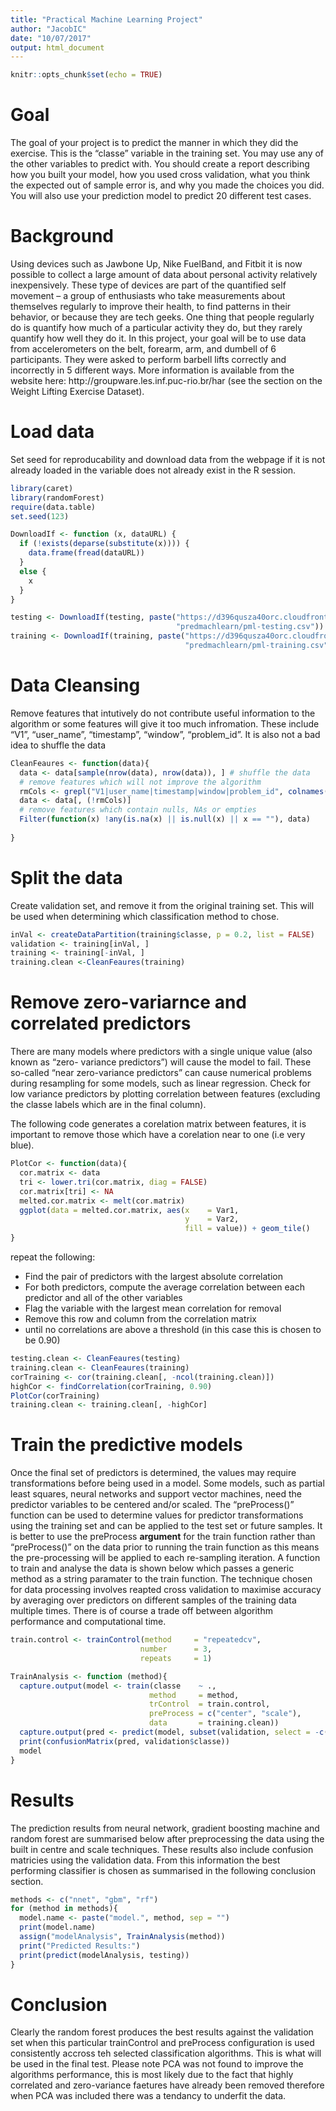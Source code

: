 ```yaml
---
title: "Practical Machine Learning Project"
author: "JacobIC"
date: "10/07/2017"
output: html_document
---
```


```r
knitr::opts_chunk$set(echo = TRUE)
```
# Goal
The goal of your project is to predict the manner in which they did the exercise. This is the "classe" variable in the training set. You may use any of the other variables to predict with. You should create a report describing how you built your model, how you used cross validation, what you think the expected out of sample error is, and why you made the choices you did. You will also use your prediction model to predict 20 different test cases.

# Background
Using devices such as Jawbone Up, Nike FuelBand, and Fitbit it is now possible to collect a large amount of data about personal activity relatively inexpensively. These type of devices are part of the quantified self movement – a group of enthusiasts who take measurements about themselves regularly to improve their health, to find patterns in their behavior, or because they are tech geeks. One thing that people regularly do is quantify how much of a particular activity they do, but they rarely quantify how well they do it. In this project, your goal will be to use data from accelerometers on the belt, forearm, arm, and dumbell of 6 participants. They were asked to perform barbell lifts correctly and incorrectly in 5 different ways. More information is available from the website here: http://groupware.les.inf.puc-rio.br/har (see the section on the Weight Lifting Exercise Dataset).

# Load data
Set seed for reproducability and download data from the webpage if it is not already loaded in the variable does not already exist in the R session.
```r
library(caret)
library(randomForest)
require(data.table)
set.seed(123)

DownloadIf <- function (x, dataURL) {
  if (!exists(deparse(substitute(x)))) {
    data.frame(fread(dataURL))
  }
  else {
    x
  }
}

testing <- DownloadIf(testing, paste("https://d396qusza40orc.cloudfront.net/",
                                     "predmachlearn/pml-testing.csv"))
training <- DownloadIf(training, paste("https://d396qusza40orc.cloudfront.net/",
                                       "predmachlearn/pml-training.csv"))
```

# Data Cleansing
Remove features that intutively do not contribute useful information to the algorithm or some features will give it too much infromation. These include "V1", "user\_name", "timestamp", "window", "problem\_id". It is also not a bad idea to shuffle the data

```r
CleanFeaures <- function(data){
  data <- data[sample(nrow(data), nrow(data)), ] # shuffle the data
  # remove features which will not improve the algorithm
  rmCols <- grepl("V1|user_name|timestamp|window|problem_id", colnames(data))
  data <- data[, (!rmCols)]
  # remove features which contain nulls, NAs or empties
  Filter(function(x) !any(is.na(x) || is.null(x) || x == ""), data)
  
}
```

# Split the data
Create validation set, and remove it from the original training set. This will be used when determining which classification method to chose.

```r
inVal <- createDataPartition(training$classe, p = 0.2, list = FALSE)
validation <- training[inVal, ]
training <- training[-inVal, ]
training.clean <-CleanFeaures(training)
```

# Remove zero-variarnce and correlated predictors
There are many models where predictors with a single unique value (also known as “zero- variance predictors”) will cause the model to fail. These so-called “near zero-variance predictors” can cause numerical problems during resampling for some models, such as linear regression. Check for low variance predictors by plotting correlation between features (excluding the classe labels which are in the final column).

The following code generates a corelation matrix between features, it is important to remove those which have a corelation near to one (i.e very blue).

```r
PlotCor <- function(data){       
  cor.matrix <- data
  tri <- lower.tri(cor.matrix, diag = FALSE)
  cor.matrix[tri] <- NA
  melted.cor.matrix <- melt(cor.matrix)
  ggplot(data = melted.cor.matrix, aes(x    = Var1, 
                                       y    = Var2, 
                                       fill = value)) + geom_tile()
}
```

repeat the following\:

* Find the pair of predictors with the largest absolute correlation
* For both predictors, compute the average correlation between each predictor and all of the other variables
* Flag the variable with the largest mean correlation for removal
* Remove this row and column from the correlation matrix
* until no correlations are above a threshold (in this case this is chosen to be 0.90)

```r
testing.clean <- CleanFeaures(testing)
training.clean <- CleanFeaures(training)
corTraining <- cor(training.clean[, -ncol(training.clean)])
highCor <- findCorrelation(corTraining, 0.90)
PlotCor(corTraining)
training.clean <- training.clean[, -highCor]
```

# Train the predictive models
Once the final set of predictors is determined, the values may require transformations before being used in a model. Some models, such as partial least squares, neural networks and support vector machines, need the predictor variables to be centered and/or scaled. The "preProcess()" function can be used to determine values for predictor transformations using the training set and can be applied to the test set or future samples. It is better to use the preProcess **argument** for the train function rather than "preProcess()" on the data prior to running the train function as this means the pre-processing will be applied to each re-sampling iteration. A function to train and analyse the data is shown below which passes a generic method as a string paramater to the train function. The technique chosen for data processing involves reapted cross validation to maximise accuracy by averaging over predictors on different samples of the training data multiple times. There is of course a trade off between algorithm performance and computational time. 

```r
train.control <- trainControl(method     = "repeatedcv",
                             number      = 3, 
                             repeats     = 1)

TrainAnalysis <- function (method){
  capture.output(model <- train(classe    ~ ., 
                               method     = method,
                               trControl  = train.control,
                               preProcess = c("center", "scale"),
                               data       = training.clean))
  capture.output(pred <- predict(model, subset(validation, select = -c(classe))))
  print(confusionMatrix(pred, validation$classe))
  model
}
```

# Results

The prediction results from neural network, gradient boosting machine and random forest are summarised below after preprocessing the data using the built in centre and scale techniques. These results also include confusion matricies using the validation data. From this information the best performing classifier is chosen as summarised in the following conclusion section.

```r
methods <- c("nnet", "gbm", "rf")
for (method in methods){
  model.name <- paste("model.", method, sep = "")
  print(model.name)
  assign("modelAnalysis", TrainAnalysis(method))
  print("Predicted Results:")
  print(predict(modelAnalysis, testing))
}
```

# Conclusion

Clearly the random forest produces the best results against the validation set when this particular trainControl and preProcess configuration is used consistently accross teh selected classification algorithms. This is what will be used in the final test. Please note PCA was not found to improve the algorithms performance, this is most likely due to the fact that highly correlated and zero-variance faetures have already been removed therefore when PCA was included there was a tendancy to underfit the data.
